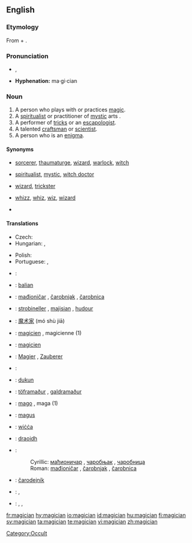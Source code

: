 ==English==
{{wikipedia}}
===Etymology===
From  {{term|magic}} + {{term|-ian}}.

===Pronunciation===
*{{IPA|/məˈʤɪʃən/}}, {{SAMPA|/m@"dZIS@n/}}
*'''Hyphenation:''' ma·gi·cian
*:{{rhymes|ɪʃən}}

===Noun===
{{en-noun}}

# A person who plays with or practices [[magic]].
# A [[spiritualist]] or practitioner of [[mystic]] arts {{qualifier|often derogatory}}.
# A performer of [[tricks]] or an [[escapologist]].
# A talented [[craftsman]] or [[scientist]].
# A person who is an [[enigma]].

====Synonyms====
*{{sense|practitioner of magic}} [[sorcerer]], [[thaumaturge]], [[wizard]], [[warlock]], [[witch]]
*{{sense|spiritualist or practitioner of mystic arts}} [[spiritualist]], [[mystic]], [[witch doctor]]
*{{sense|performer of tricks}} [[wizard]], [[trickster]]
*{{sense|talented craftsman or scientist}} [[whizz]], [[whiz]], [[wiz]], [[wizard]]
*{{sense|person who is an enigma}}

====Translations====
{{trans-top|practitioner of magic}}
* Czech: {{t-|cs|kouzelník|m}}
* Hungarian: {{t-|hu|mágus}}, {{t-|hu|bűvész}}
{{trans-mid}}
{{trans-bottom}}

{{trans-top|spiritualist or practitioner of mystic arts}}
{{trans-mid}}
{{trans-bottom}}

{{trans-top|a performer of tricks}}
{{trans-mid}}
*Polish: {{t|pl|magik|m}}
*Portuguese: {{t+|pt|mágico|m}}, {{t|pt|ilusionista}}
{{trans-bottom}}

{{trans-top|talented craftsman or scientist}}
{{trans-mid}}
{{trans-bottom}}

{{trans-top|person who is an enigma}}
{{trans-mid}}
{{trans-bottom}}

{{checktrans-top}}
*{{ttbc|Arabic}}: {{t|ar|ساحر|tr=sāḥir|sc=ARchar}}
*{{ttbc|Balinese}}: [[balian]]
*{{ttbc|Bosnian}}: [[mađioničar]] {{m}}, [[čarobnjak]] {{m}}, [[čarobnica]] {{f}}
*{{ttbc|Breton}}: [[strobineller]] {{m}}, [[majisian]] {{m}}, [[hudour]] {{m}}
*{{ttbc|Chinese}}: [[魔术家]] (mó shù jiā)
*{{ttbc|French}}: [[magicien]] {{m}}, magicienne {{f}} (1)
*{{ttbc|Frisian}}: [[magicien]]
*{{ttbc|German}}: [[Magier]] {{m}}, [[Zauberer]] {{m}}
*{{ttbc|Hebrew}}: {{he-translation|קוסם|koseim}} {{m}}
*{{ttbc|Indonesian}}: [[dukun]]
*{{ttbc|Icelandic}}: [[töframaður]] {{m}}, [[galdramaður]] {{m}}
{{checktrans-mid}}
*{{ttbc|Italian}}: [[mago]] {{m}}, maga {{f}} (1)
*{{ttbc|Latin}}: [[magus]] {{m}}
*{{ttbc|Old English}}: [[wicca#Old English|wiċċa]] {{m}}
*{{ttbc|Scottish Gaelic}}: [[draoidh]] {{m}}
*{{ttbc|Serbian}}:
*:Cyrillic: [[мађионичар]] {{m}}, [[чаробњак]] {{m}}, [[чаробница]] {{f}}
*:Roman: [[mađioničar]] {{m}}, [[čarobnjak]] {{m}}, [[čarobnica]] {{f}}
*{{ttbc|Slovak}}: [[čarodejník]] {{m}}
*{{ttbc|Spanish}}: {{t+|es|mago|m}}, {{t|es|hechicero|m}}
*{{ttbc|Telugu}}: {{t|te|ఐంద్రజాలికుడు|tr=aiMdrajaalikuDu|sc=Telu}}, {{t|te|ఇంద్రజాలికుడు|tr=iMdrajaalikuDu|sc=Telu}}, {{t|te|మంత్రగాడు|tr=maMtragaaDu|sc=Telu}}
{{checktrans-bottom}}

[[Category:Occult]]

[[fr:magician]]
[[hy:magician]]
[[io:magician]]
[[id:magician]]
[[hu:magician]]
[[fi:magician]]
[[sv:magician]]
[[ta:magician]]
[[te:magician]]
[[vi:magician]]
[[zh:magician]]